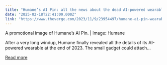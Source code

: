 ```yaml
---
title: "Humane’s AI Pin: all the news about the dead AI-powered wearable"
date: "2025-02-18T22:41:09.000Z"
link: "https://www.theverge.com/2023/11/9/23954497/humane-ai-pin-wearable-news-announcements"
---
```


A promotional image of Humane’s AI Pin. | Image: Humane

After a very long windup, Humane finally revealed all the details of its AI-powered wearable at the end of 2023. 
The small gadget could attach...

[Read more](https://www.theverge.com/2023/11/9/23954497/humane-ai-pin-wearable-news-announcements)

